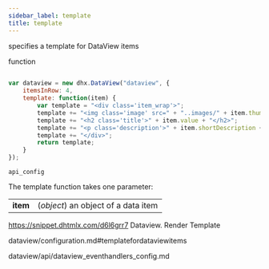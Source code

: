```yaml
---
sidebar_label: template
title: template
---
```



          


<Short>
 
specifies a template for DataView items





</Short>



<Type>
 function


</Type>


~~~js
 
var dataview = new dhx.DataView("dataview", {
	itemsInRow: 4, 
    template: function(item) {
		var template = "<div class='item_wrap'>";
		template += "<img class='image' src=" + "..images/" + item.thumbnailName + " />";
		template += "<h2 class='title'>" + item.value + "</h2>";
		template += "<p class='description'>" + item.shortDescription + "</p>";
		template += "</div>";
		return template;
	}
});


~~~
	api_config

<Descr>
 
The template function takes one parameter:

<table class="webixdoc_links">
	<tbody>
        <tr>
			<td class="webixdoc_links0"><b>item</b></td>
			<td>(<i>object</i>) an object of a data item</td>
		</tr>
    </tbody>
</table>


</Descr>



https://snippet.dhtmlx.com/d6l6grr7	Dataview. Render Template

 dataview/configuration.md#templatefordataviewitems

 dataview/api/dataview_eventhandlers_config.md